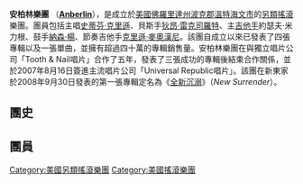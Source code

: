 {{藝人
| 姓名 = 安柏林樂團
| 類型 = 樂團
| 圖片 = Anberlin_Commodore.jpg
| 圖片簡介 = 安柏林樂團
| 圖片尺寸 = 250px
| 英文名 = [[w:Anberlin|Anberlin]]
| 國籍 = {{USA}}[[佛州|佛州]][[波克郡|波克郡]][[溫特海文市|溫特海文市]]
| 音樂類型 = [[另類搖滾|另類搖滾]]
| 活躍年代 = 2002年－現在
| 唱片公司 = Universal Republic (2007年–現在)<BR>Tooth & Nail (2002年–2007年)
| 網站 = {{URL|www.anberlin.com}}
| 現任成員 = [[史蒂芬克里遜|史蒂芬·克里遜]]（主唱）<br />約瑟夫·米力根（主吉他手）<br />[[狄昂雷克司羅特|狄昂·雷克司羅特]]（貝斯手）<br />[[納森楊|納森·楊]]（鼓手）<BR />節奏吉他手[[克里遜麥奧漢尼|克里遜·麥奧漢尼]]
}}
'''安柏林樂團''' （'''[[w:Anberlin|Anberlin]]'''），是成立於[[美國|美國]][[佛羅里達州|佛羅里達州]][[波克郡|波克郡]][[溫特海文市|溫特海文市]]的[[另類搖滾|另類搖滾]]樂團。團員包括主唱[[史蒂芬克里遜|史蒂芬·克里遜]]、貝斯手[[狄昂雷克司羅特|狄昂·雷克司羅特]]、主[[吉他手|吉他手]]約瑟夫·米力根、鼓手[[納森楊|納森·楊]]、節奏吉他手[[克里遜麥奧漢尼|克里遜·麥奧漢尼]]。該團自成立以來已發表了四張專輯以及一張單曲，並擁有超過四十萬的專輯銷售量。安柏林樂團在與獨立唱片公司「Tooth & Nail唱片」合作了五年，發表了三張成功的專輯後結束合作關係，並於2007年8月16日簽進主流唱片公司「Universal Republic唱片」。該團在新東家於2008年9月30日發表的第一張專輯定名為《[[全新沉溺|全新沉溺]]》（''New Surrender''）。

==團史==
==團員==

{{Authority control}}
{{Rock-band-stub}}
{{DEFAULTSORT:Anberlin}}
[[Category:美國另類搖滾樂團|Category:美國另類搖滾樂團]]
[[Category:美國搖滾樂團|Category:美國搖滾樂團]]